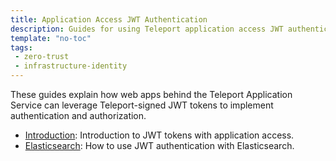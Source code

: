 ```yaml
---
title: Application Access JWT Authentication
description: Guides for using Teleport application access JWT authentication.
template: "no-toc"
tags:
 - zero-trust
 - infrastructure-identity
---
```


These guides explain how web apps behind the Teleport Application Service can
leverage Teleport-signed JWT tokens to implement authentication and
authorization.

- [Introduction](introduction.mdx): Introduction to JWT tokens with application access.
- [Elasticsearch](elasticsearch.mdx): How to use JWT authentication with Elasticsearch.
